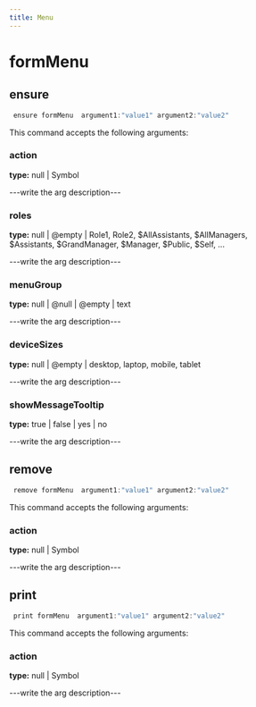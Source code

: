 ```yaml
---
title: Menu
---
```


# formMenu

## ensure

```js filename="Terminal" copy
 ensure formMenu  argument1:"value1" argument2:"value2"
```

This command accepts the following arguments:

### action
**type:** null | Symbol

---write the arg description---

### roles
**type:** null | @empty | Role1, Role2, $AllAssistants, $AllManagers, $Assistants, $GrandManager, $Manager, $Public, $Self, ...

---write the arg description---

### menuGroup
**type:** null | @null | @empty | text

---write the arg description---

### deviceSizes
**type:** null | @empty | desktop, laptop, mobile, tablet

---write the arg description---

### showMessageTooltip
**type:** true | false | yes | no

---write the arg description---


## remove

```js filename="Terminal" copy
 remove formMenu  argument1:"value1" argument2:"value2"
```

This command accepts the following arguments:

### action
**type:** null | Symbol

---write the arg description---


## print

```js filename="Terminal" copy
 print formMenu  argument1:"value1" argument2:"value2"
```

This command accepts the following arguments:

### action
**type:** null | Symbol

---write the arg description---


